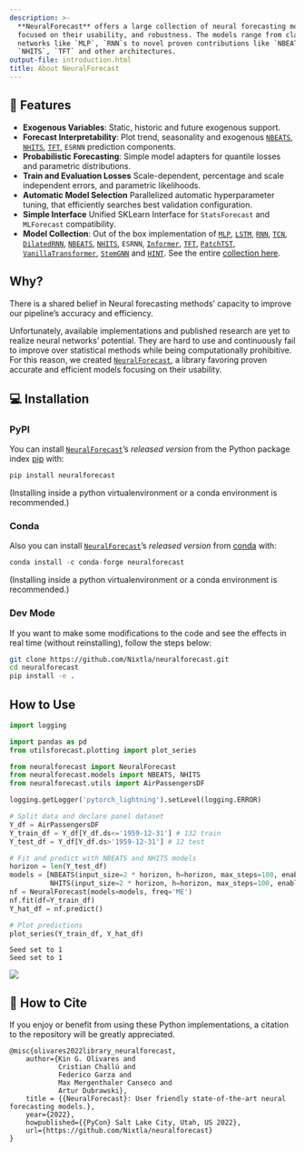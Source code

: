```yaml
---
description: >-
  **NeuralForecast** offers a large collection of neural forecasting models
  focused on their usability, and robustness. The models range from classic
  networks like `MLP`, `RNN`s to novel proven contributions like `NBEATS`,
  `NHITS`, `TFT` and other architectures.
output-file: introduction.html
title: About NeuralForecast
---
```



## 🎊 Features

-   **Exogenous Variables**: Static, historic and future exogenous
    support.
-   **Forecast Interpretability**: Plot trend, seasonality and exogenous
    [`NBEATS`](https://nixtlaverse.nixtla.io/neuralforecast/models.nbeats.html#nbeats),
    [`NHITS`](https://nixtlaverse.nixtla.io/neuralforecast/models.nhits.html#nhits),
    [`TFT`](https://nixtlaverse.nixtla.io/neuralforecast/models.tft.html#tft),
    `ESRNN` prediction components.
-   **Probabilistic Forecasting**: Simple model adapters for quantile
    losses and parametric distributions.
-   **Train and Evaluation Losses** Scale-dependent, percentage and
    scale independent errors, and parametric likelihoods.
-   **Automatic Model Selection** Parallelized automatic hyperparameter
    tuning, that efficiently searches best validation configuration.
-   **Simple Interface** Unified SKLearn Interface for `StatsForecast`
    and `MLForecast` compatibility.
-   **Model Collection**: Out of the box implementation of
    [`MLP`](https://nixtlaverse.nixtla.io/neuralforecast/models.mlp.html#mlp),
    [`LSTM`](https://nixtlaverse.nixtla.io/neuralforecast/models.lstm.html#lstm),
    [`RNN`](https://nixtlaverse.nixtla.io/neuralforecast/models.rnn.html#rnn),
    [`TCN`](https://nixtlaverse.nixtla.io/neuralforecast/models.tcn.html#tcn),
    [`DilatedRNN`](https://nixtlaverse.nixtla.io/neuralforecast/models.dilated_rnn.html#dilatedrnn),
    [`NBEATS`](https://nixtlaverse.nixtla.io/neuralforecast/models.nbeats.html#nbeats),
    [`NHITS`](https://nixtlaverse.nixtla.io/neuralforecast/models.nhits.html#nhits),
    `ESRNN`,
    [`Informer`](https://nixtlaverse.nixtla.io/neuralforecast/models.informer.html#informer),
    [`TFT`](https://nixtlaverse.nixtla.io/neuralforecast/models.tft.html#tft),
    [`PatchTST`](https://nixtlaverse.nixtla.io/neuralforecast/models.patchtst.html#patchtst),
    [`VanillaTransformer`](https://nixtlaverse.nixtla.io/neuralforecast/models.vanillatransformer.html#vanillatransformer),
    [`StemGNN`](https://nixtlaverse.nixtla.io/neuralforecast/models.stemgnn.html#stemgnn)
    and
    [`HINT`](https://nixtlaverse.nixtla.io/neuralforecast/models.hint.html#hint).
    See the entire [collection
    here](https://nixtla.github.io/neuralforecast/models.html).

## Why?

There is a shared belief in Neural forecasting methods’ capacity to
improve our pipeline’s accuracy and efficiency.

Unfortunately, available implementations and published research are yet
to realize neural networks’ potential. They are hard to use and
continuously fail to improve over statistical methods while being
computationally prohibitive. For this reason, we created
[`NeuralForecast`](https://nixtlaverse.nixtla.io/neuralforecast/core.html#neuralforecast),
a library favoring proven accurate and efficient models focusing on
their usability.

## 💻 Installation

### PyPI

You can install
[`NeuralForecast`](https://nixtlaverse.nixtla.io/neuralforecast/core.html#neuralforecast)’s
*released version* from the Python package index
[pip](https://pypi.org/project/neuralforecast/) with:

```python
pip install neuralforecast
```

(Installing inside a python virtualenvironment or a conda environment is
recommended.)

### Conda

Also you can install
[`NeuralForecast`](https://nixtlaverse.nixtla.io/neuralforecast/core.html#neuralforecast)’s
*released version* from
[conda](https://anaconda.org/conda-forge/neuralforecast) with:

```python
conda install -c conda-forge neuralforecast
```

(Installing inside a python virtualenvironment or a conda environment is
recommended.)

### Dev Mode

If you want to make some modifications to the code and see the effects
in real time (without reinstalling), follow the steps below:

```bash
git clone https://github.com/Nixtla/neuralforecast.git
cd neuralforecast
pip install -e .
```

## How to Use

```python
import logging

import pandas as pd
from utilsforecast.plotting import plot_series

from neuralforecast import NeuralForecast
from neuralforecast.models import NBEATS, NHITS
from neuralforecast.utils import AirPassengersDF
```


```python
logging.getLogger('pytorch_lightning').setLevel(logging.ERROR)
```


```python
# Split data and declare panel dataset
Y_df = AirPassengersDF
Y_train_df = Y_df[Y_df.ds<='1959-12-31'] # 132 train
Y_test_df = Y_df[Y_df.ds>'1959-12-31'] # 12 test

# Fit and predict with NBEATS and NHITS models
horizon = len(Y_test_df)
models = [NBEATS(input_size=2 * horizon, h=horizon, max_steps=100, enable_progress_bar=False),
          NHITS(input_size=2 * horizon, h=horizon, max_steps=100, enable_progress_bar=False)]
nf = NeuralForecast(models=models, freq='ME')
nf.fit(df=Y_train_df)
Y_hat_df = nf.predict()

# Plot predictions
plot_series(Y_train_df, Y_hat_df)
```

``` text
Seed set to 1
Seed set to 1
```

![](/neuralforecast/docs/getting-started/01_introduction_files/figure-markdown_strict/cell-4-output-2.png)

## 🙏 How to Cite

If you enjoy or benefit from using these Python implementations, a
citation to the repository will be greatly appreciated.

``` text
@misc{olivares2022library_neuralforecast,
    author={Kin G. Olivares and
            Cristian Challú and
            Federico Garza and
            Max Mergenthaler Canseco and
            Artur Dubrawski},
    title = {{NeuralForecast}: User friendly state-of-the-art neural forecasting models.},
    year={2022},
    howpublished={{PyCon} Salt Lake City, Utah, US 2022},
    url={https://github.com/Nixtla/neuralforecast}
}
```

